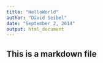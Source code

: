 ```yaml
---
title: "HelloWorld"
author: "David Seibel"
date: "September 2, 2014"
output: html_document
---
```


## This is a markdown file
